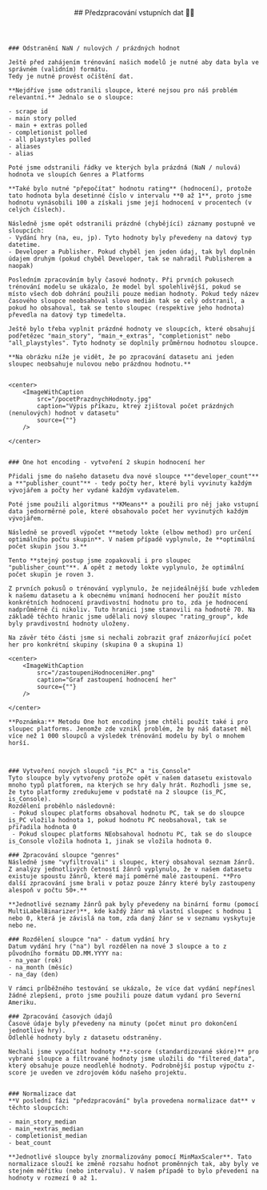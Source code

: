
<article id="predzpracovaniDat">
    <header style={{marginBottom: "1rem"}}>
        ##  Předzpracování vstupních dat 👨‍💻
    </header>

    ### Odstranění NaN / nulových / prázdných hodnot

    Ještě před zahájením trénování našich modelů je nutné aby data byla ve správném (validním) formátu.
    Tedy je nutné provést očištění dat.

    **Nejdříve jsme odstranili sloupce, které nejsou pro náš problém relevantní.** Jednalo se o sloupce:

    - scrape id
    - main story polled
    - main + extras polled
    - completionist polled
    - all playstyles polled
    - aliases
    - alias

    Poté jsme odstranili řádky ve kterých byla prázdná (NaN / nulová) hodnota ve sloupích Genres a Platforms

    **Také bylo nutné "přepočítat" hodnotu rating** (hodnocení), protože tato hodnota byla desetinné číslo v intervalu **0 až 1**, proto jsme hodnotu vynásobili 100 a získali jsme její hodnocení v procentech (v celých číslech).

    Následně jsme opět odstranili prázdné (chybějící) záznamy postupně ve sloupcích:
    - Vydání hry (na, eu, jp). Tyto hodnoty byly převedeny na datový typ datetime.
    - Developer a Publisher. Pokud chyběl jen jeden údaj, tak byl doplněn údajem druhým (pokud chyběl Developer, tak se nahradil Publisherem a naopak)

    Posledním zpracováním byly časové hodnoty. Při prvních pokusech trénování modelu se ukázalo, že model byl spolehlivější, pokud se místo všech dob dohrání použili pouze median hodnoty. Pokud tedy název časového sloupce neobsahoval slovo medián tak se celý odstranil, a pokud ho obsahoval, tak se tento sloupec (respektive jeho hodnota) převedla na datový typ timedelta.

    Ještě bylo třeba vyplnit prázdné hodnoty ve sloupcích, které obsahují podřetězec "main_story", "main_+_extras", "completionist" nebo "all_playstyles". Tyto hodnoty se doplnily průměrnou hodnotou sloupce.

    **Na obrázku níže je vidět, že po zpracování datasetu ani jeden sloupec neobsahuje nulovou nebo prázdnou hodnotu.**


    <center>
        <ImageWithCaption
            src="/pocetPrazdnychHodnoty.jpg"
            caption="Výpis příkazu, ktreý zjištoval počet prázdných (nenulových) hodnot v datasetu"
            source={""}
        />

    </center>


    ### One hot encoding - vytvoření 2 skupin hodnocení her

    Přidali jsme do našeho datasetu dva nové sloupce **"developer_count"** a **"publisher_count"** - tedy počty her, které byli vyvinuty každým vývojářem a počty her vydané každým vydavatelem.

    Poté jsme použili algoritmus **KMeans** a použili pro něj jako vstupní data jednorměrné pole, které obsahovalo počet her vyvinutých každým vývojářem.

    Následně se provedl výpočet **metody lokte (elbow method) pro určení optimálního počtu skupin**. V našem případě vyplynulo, že **optimální počet skupin jsou 3.**

    Tento **stejný postup jsme zopakovali i pro sloupec "publisher_count"**. A opět z metody lokte vyplynulo, že optimální počet skupin je roven 3.

    Z prvních pokusů o trénování vyplynulo, že nejideálnější bude vzhledem k našemu datasetu a k obecnému vnímaní hodnocení her použít místo konkrétních hodnocení pravdivostní hodnotu pro to, zda je hodnocení nadprůměrně či nikoliv. Tuto hranici jsme stanovili na hodnotě 70. Na základě těchto hranic jsme udělali nový sloupec "rating_group", kde byly pravdivostní hodnoty uloženy.

    Na závěr této části jsme si nechali zobrazit graf znázorňující počet her pro konkrétní skupiny (skupina 0 a skupina 1)

    <center>
        <ImageWithCaption
            src="/zastoupeniHodnoceniHer.png"
            caption="Graf zastoupení hodnocení her"
            source={""}
        />

    </center>

    **Poznámka:** Metodu One hot encoding jsme chtěli použít také i pro sloupec platforms. Jenomže zde vznikl problém, že by náš dataset měl více než 1 000 sloupců a výsledek trénování modelu by byl o mnohem horší.



    ### Vytvoření nových sloupců "is_PC" a "is_Console"
    Tyto sloupce byly vytvořeny protože opět v našem datasetu existovalo mnoho typů platforem, na kterých se hry daly hrát. Rozhodli jsme se, že tyto platformy zredukujeme v podstatě na 2 sloupce (is_PC, is_Console).
    Rozdělení proběhlo následovně:
     - Pokud sloupec platforms obsahoval hodnotu PC, tak se do sloupce is_PC vložila hodnota 1, pokud hodnotu PC neobsahoval, tak se přiřadila hodnota 0
     - Pokud sloupec platforms NEobsahoval hodnotu PC, tak se do sloupce is_Console vložila hodnota 1, jinak se vložila hodnota 0.

    ### Zpracování sloupce "genres"
    Následně jsme "vyfiltrovali" i sloupec, který obsahoval seznam žánrů. Z analýzy jednotlivých četností žánrů vyplynulo, že v našem datasetu existuje spoustu žánrů, které mají poměrné malé zastoupení. **Pro další zpracování jsme brali v potaz pouze žánry které byly zastoupeny alespoň v počtu 50+.**

    **Jednotlivé seznamy žánrů pak byly převedeny na binární formu (pomocí MultiLabelBinarizer)**, kde každý žánr má vlastní sloupec s hodnou 1 nebo 0, která je závislá na tom, zda daný žánr se v seznamu vyskytuje nebo ne.

    ### Rozdělení sloupce "na" - datum vydání hry
    Datum vydání hry ("na") byl rozdělen na nové 3 sloupce a to z původního formátu DD.MM.YYYY na:
    - na_year (rok)
    - na_month (měsíc)
    - na_day (den)

    V rámci průběžného testování se ukázalo, že více dat vydání nepřínesl žádné zlepšení, proto jsme použili pouze datum vydaní pro Severní Ameriku.

    ### Zpracování časových údajů
    Časové údaje byly převedeny na minuty (počet minut pro dokončení jednotlivé hry).
    Odlehlé hodnoty byly z datasetu odstraněny.

    Nechali jsme vypočítat hodnoty **z-score (standardizované skóre)** pro vybrané sloupce a filtrované hodnoty jsme uložili do "filtered_data", který obsahuje pouze neodlehlé hodnoty. Podrobnější postup výpočtu z-score je uveden ve zdrojovém kódu našeho projektu.


    ### Normalizace dat
    **V poslední fázi "předzpracování" byla provedena normalizace dat** v těchto sloupcích:

    - main_story_median
    - main_+extras_median
    - completionist_median
    - beat_count

    **Jednotlivé sloupce byly znormalizovány pomocí MinMaxScaler**. Tato normalizace slouží ke změně rozsahu hodnot proměnných tak, aby byly ve stejném měřítku (nebo intervalu). V našem případě to bylo převedení na hodnoty v rozmezí 0 až 1.








</article>
